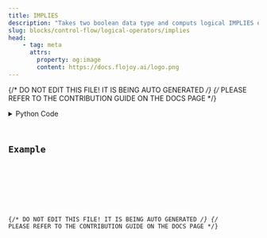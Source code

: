 ```yaml
---
title: IMPLIES
description: "Takes two boolean data type and computs logical IMPLIES operation on them."
slug: blocks/control-flow/logical-operators/implies
head:
    - tag: meta
      attrs:
        property: og:image
        content: https://docs.flojoy.ai/logo.png
---
```


{/* DO NOT EDIT THIS FILE! IT IS BEING AUTO GENERATED */}
{/* PLEASE REFER TO THE CONTRIBUTION GUIDE ON THE DOCS PAGE */}


<DownloadStudioBanner />
<PythonDocsDisplay docstring={block_data["docstring"]} />
<details>
<summary>Python Code</summary>



<Code code={pythonCode} lang="py" wrap theme="dracula" />

[Find this Flojoy Block on GitHub](https://github.com/flojoy-ai/blocks/blob/main/blocks/CONTROL_FLOW/LOGICAL_OPERATORS/IMPLIES/IMPLIES.py)

</details>

## Example


<GetHelpWidget />


<AppDisplay app={app} blockName="IMPLIES" client:visible />


<Example />

{/* DO NOT EDIT THIS FILE! IT IS BEING AUTO GENERATED */}
{/* PLEASE REFER TO THE CONTRIBUTION GUIDE ON THE DOCS PAGE */}
